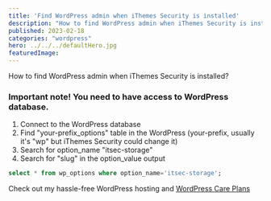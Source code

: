 ```yaml
---
title: 'Find WordPress admin when iThemes Security is installed'
description: "How to find WordPress admin when iThemes Security is installed?"
published: 2023-02-18
categories: "wordpress"
hero: ../../../defaultHero.jpg
featuredImage:
---
```

How to find WordPress admin when iThemes Security is installed?
### Important note! You need to have access to WordPress database.

1. Connect to the WordPress database
2. Find "your-prefix_options" table in the WordPress (your-prefix, usually it's "wp" but iThemes Security could change it)
3. Search for option_name "itsec-storage"
4. Search for "slug" in the option_value output

```sql
select * from wp_options where option_name='itsec-storage';
```


Check out my hassle-free WordPress hosting and <a href="https://wp-maintenance.pro">WordPress Care Plans</a>
